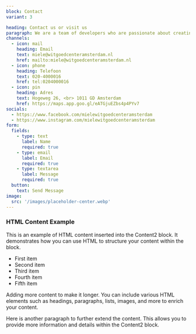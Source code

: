 ```yaml
---
block: Contact
variant: 3

heading: Contact us or visit us
paragraph: We are a team of developers who are passionate about creating beautiful websites.
channels:
  - icon: mail
    heading: Email
    text: miele@witgoedcenteramsterdam.nl
    href: mailto:miele@witgoedcenteramsterdam.nl
  - icon: phone
    heading: Telefoon
    text: 020-4000016
    href: tel:0204000016
  - icon: pin
    heading: Adres
    text: Hogeweg 26, <br> 1011 GD Amsterdam
    href: https://maps.app.goo.gl/eATGjuEZbs4p4PYv7
socials:
  - https://www.facebook.com/mielewitgoedcenteramsterdam
  - https://www.instagram.com/mielewitgoedcenteramsterdam
form:
  fields:
    - type: text
      label: Name
      required: true
    - type: email
      label: Email
      required: true
    - type: textarea
      label: Message
      required: true
  button:
    text: Send Message
image:
  src: '/images/placeholder-center.webp'
---
```


### HTML Content Example

This is an example of HTML content inserted into the Content2 block. It demonstrates how you can use HTML to structure your content within the block.

- First item
- Second item
- Third item
- Fourth item
- Fifth item

Adding more content to make it longer. You can include various HTML elements such as headings, paragraphs, lists, images, and more to enrich your content.

Here is another paragraph to further extend the content. This allows you to provide more information and details within the Content2 block.
